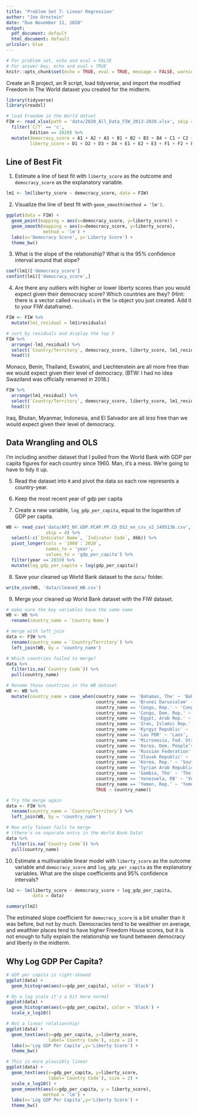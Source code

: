 ```yaml
---
title: 'Problem Set 7: Linear Regression'
author: "Joe Ornstein"
date: "Due November 11, 2020"
output:
  pdf_document: default
  html_document: default
urlcolor: blue
---
```


```r
# For problem set, echo and eval = FALSE
# For answer key, echo and eval = TRUE
knitr::opts_chunk$set(echo = TRUE, eval = TRUE, message = FALSE, warning = FALSE)
```

Create an R project, an R script, load tidyverse, and import the modified Freedom In The World dataset you created for the midterm.

```r
library(tidyverse)
library(readxl)

# load Freedom in the World datset
FIW <- read_xlsx(path = 'data/2020_All_Data_FIW_2013-2020.xlsx', skip = 1, sheet = 'FIW13-20') %>% 
  filter(`C/T` == 'c',
         Edition == 2020) %>% 
  mutate(democracy_score = A1 + A2 + A3 + B1 + B2 + B3 + B4 + C1 + C2 + C3,
         liberty_score = D1 + D2 + D3 + D4 + E1 + E2 + E3 + F1 + F2 + F3 + F4 + G1 + G2 + G3 + G4)
```

## Line of Best Fit

1. Estimate a line of best fit with `liberty_score` as the outcome and `democracy_score` as the explanatory variable.

```r
lm1 <- lm(liberty_score ~ democracy_score, data = FIW)
```

2. Visualize the line of best fit with `geom_smooth(method = 'lm')`.
  
```r
ggplot(data = FIW) +
  geom_point(mapping = aes(x=democracy_score, y=liberty_score)) +
  geom_smooth(mapping = aes(x=democracy_score, y=liberty_score),
              method = 'lm') +
  labs(x='Democracy Score', y='Liberty Score') +
  theme_bw()
```
  
3. What is the slope of the relationship? What is the 95% confidence interval around that slope?

```r
coef(lm1)['democracy_score']
confint(lm1)['democracy_score',]
```
  
4. Are there any outliers with higher or lower liberty scores than you would expect given their democracy score? Which countries are they? (Hint: there is a vector called `residuals` in the `lm` object you just created. Add it to your FIW dataframe).

```r
FIW <- FIW %>% 
  mutate(lm1_residual = lm1$residuals)

# sort by residuals and display the top 5
FIW %>% 
  arrange(-lm1_residual) %>% 
  select(`Country/Territory`, democracy_score, liberty_score, lm1_residual) %>% 
  head(5)
```
Monaco, Benin, Thailand, Eswatini, and Liechtenstein are all more free than we would expect given their level of democracy. (BTW: I had no idea Swaziland was officially renamed in 2018.)

```r
FIW %>% 
  arrange(lm1_residual) %>% 
  select(`Country/Territory`, democracy_score, liberty_score, lm1_residual) %>% 
  head(5)
```
Iraq, Bhutan, Myanmar, Indonesia, and El Salvador are all *less* free than we would expect given their level of democracy.

## Data Wrangling and OLS
  
I'm including another dataset that I pulled from the World Bank with GDP per capita figures for each country since 1960. Man, it's a mess. We're going to have to tidy it up.

5. Read the dataset into `R` and pivot the data so each row represents a country-year.

6. Keep the most recent year of gdp per capita

7. Create a new variable, `log_gdp_per_capita`, equal to the logarithm of GDP per capita.

```r
WB <- read_csv('data/API_NY.GDP.PCAP.PP.CD_DS2_en_csv_v2_1495136.csv',
               skip = 4) %>% 
  select(-c(`Indicator Name`, `Indicator Code`, X66)) %>% 
  pivot_longer(cols = `1960`:`2020`,
               names_to = 'year', 
               values_to = 'gdp_per_capita') %>% 
  filter(year == 2019) %>% 
  mutate(log_gdp_per_capita = log(gdp_per_capita))
```

8. Save your cleaned up World Bank dataset to the `data/` folder.

```r
write_csv(WB, 'data/cleaned_WB.csv')
```

9. Merge your cleaned up World Bank dataset with the FIW dataset.

```r
# make sure the key variables have the same name
WB <- WB %>% 
  rename(country_name = `Country Name`)

# merge with left_join
data <- FIW %>% 
  rename(country_name = `Country/Territory`) %>% 
  left_join(WB, by = 'country_name')

# Which countries failed to merge?
data %>% 
  filter(is.na(`Country Code`)) %>% 
  pull(country_name)

# Rename those countries in the WB dataset
WB <- WB %>% 
  mutate(country_name = case_when(country_name == 'Bahamas, The' ~ 'Bahamas',
                                  country_name == 'Brunei Darussalam' ~ 'Brunei',
                                  country_name == 'Congo, Rep.' ~ 'Congo (Brazzaville)',
                                  country_name == 'Congo, Dem. Rep.' ~ 'Congo (Kinshasa)',
                                  country_name == 'Egypt, Arab Rep.' ~ 'Egypt',
                                  country_name == 'Iran, Islamic Rep.' ~ 'Iran',
                                  country_name == 'Kyrgyz Republic' ~ 'Kyrgyzstan',
                                  country_name == 'Lao PDR' ~ 'Laos',
                                  country_name == 'Micronesia, Fed. Sts.' ~ 'Micronesia',
                                  country_name == 'Korea, Dem. People’s Rep.' ~ 'North Korea',
                                  country_name == 'Russian Federation' ~ 'Russia',
                                  country_name == 'Slovak Republic' ~ 'Slovakia',
                                  country_name == 'Korea, Rep.' ~ 'South Korea',
                                  country_name == 'Syrian Arab Republic' ~ 'Syria',
                                  country_name == 'Gambia, The' ~ 'The Gambia',
                                  country_name == 'Venezuela, RB' ~ 'Venezuela',
                                  country_name == 'Yemen, Rep.' ~ 'Yemen',
                                  TRUE ~ country_name))

# Try the merge again
data <- FIW %>% 
  rename(country_name = `Country/Territory`) %>% 
  left_join(WB, by = 'country_name')

# Now only Taiwan fails to merge 
# (there's no separate entry in the World Bank Data)
data %>% 
  filter(is.na(`Country Code`)) %>% 
  pull(country_name)
```

10. Estimate a multivariable linear model with `liberty_score` as the outcome variable and `democracy_score` and `log_gdp_per_capita` as the explanatory variables. What are the slope coefficients and 95% confidence intervals?

```r
lm2 <- lm(liberty_score ~ democracy_score + log_gdp_per_capita, 
          data = data)

summary(lm2)
```

The estimated slope coefficient for `democracy_score` is a bit smaller than it was before, but not by much. Democracies tend to be wealthier on average, and wealthier places tend to have higher Freedom House scores, but it is not enough to fully explain the relationship we found between democracy and liberty in the midterm.

\newpage

## Why Log GDP Per Capita?

```r
# GDP per capita is right-skewed
ggplot(data) +
  geom_histogram(aes(x=gdp_per_capita), color = 'black')

# On a log scale it's a bit more normal
ggplot(data) +
  geom_histogram(aes(x=gdp_per_capita), color = 'black') +
  scale_x_log10()

# Not a linear relationship!
ggplot(data) + 
  geom_text(aes(x=gdp_per_capita, y=liberty_score, 
                label=`Country Code`), size = 2) +
  labs(x='Log GDP Per Capita',y='Liberty Score') +
  theme_bw()

# This is more plausibly linear
ggplot(data) + 
  geom_text(aes(x=gdp_per_capita, y=liberty_score, 
                label=`Country Code`), size = 2) +
  scale_x_log10() +
  geom_smooth(aes(x=gdp_per_capita, y = liberty_score),
              method = 'lm') +
  labs(x='Log GDP Per Capita',y='Liberty Score') +
  theme_bw()
```